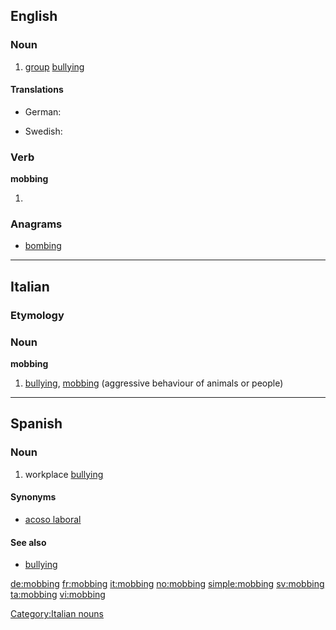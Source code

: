 {{also|Mobbing}}
==English==

===Noun===
{{wikipedia}}
{{en-noun}}

# [[group]] [[bullying]]

====Translations====
{{trans-top|group bullying}}
* German: {{t+|de|Mobbing|n}}
{{trans-mid}}
* Swedish: {{t|sv|mobbning|c}}
{{trans-bottom}}

===Verb===
'''mobbing'''

# {{present participle of|mob}}

===Anagrams===
* [[bombing#English|bombing]]

----

==Italian==

===Etymology===
{{etyl|en|it}}

===Noun===
'''mobbing''' {{m|inv}}

# [[bullying]], [[#English|mobbing]] (aggressive behaviour of animals or people)

[[Category:Italian nouns]]

----

==Spanish==

===Noun===
{{wikipedia|lang=es}}
{{es-noun|m|-}}

# workplace [[bullying]]

====Synonyms====
* [[acoso laboral]]

====See also====
* [[bullying]]

[[de:mobbing]]
[[fr:mobbing]]
[[it:mobbing]]
[[no:mobbing]]
[[simple:mobbing]]
[[sv:mobbing]]
[[ta:mobbing]]
[[vi:mobbing]]